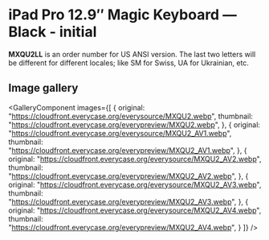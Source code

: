 
# iPad Pro 12.9″ Magic Keyboard — Black - initial

<Callout type='info' emoji='👉🏻'>**MXQU2LL** is an order number for US ANSI version. The last two letters will be different for different locales; like SM for Swiss, UA for Ukrainian, etc.</Callout>

## Image gallery

<GalleryComponent
    images={[
      {
        original: "https://cloudfront.everycase.org/everysource/MXQU2.webp",
        thumbnail: "https://cloudfront.everycase.org/everypreview/MXQU2.webp",
      },
      {
        original: "https://cloudfront.everycase.org/everysource/MXQU2_AV1.webp",
        thumbnail: "https://cloudfront.everycase.org/everypreview/MXQU2_AV1.webp",
      },
      {
        original: "https://cloudfront.everycase.org/everysource/MXQU2_AV2.webp",
        thumbnail: "https://cloudfront.everycase.org/everypreview/MXQU2_AV2.webp",
      },
      {
        original: "https://cloudfront.everycase.org/everysource/MXQU2_AV3.webp",
        thumbnail: "https://cloudfront.everycase.org/everypreview/MXQU2_AV3.webp",
      },
      {
        original: "https://cloudfront.everycase.org/everysource/MXQU2_AV4.webp",
        thumbnail: "https://cloudfront.everycase.org/everypreview/MXQU2_AV4.webp",
      }
    ]}
  />
